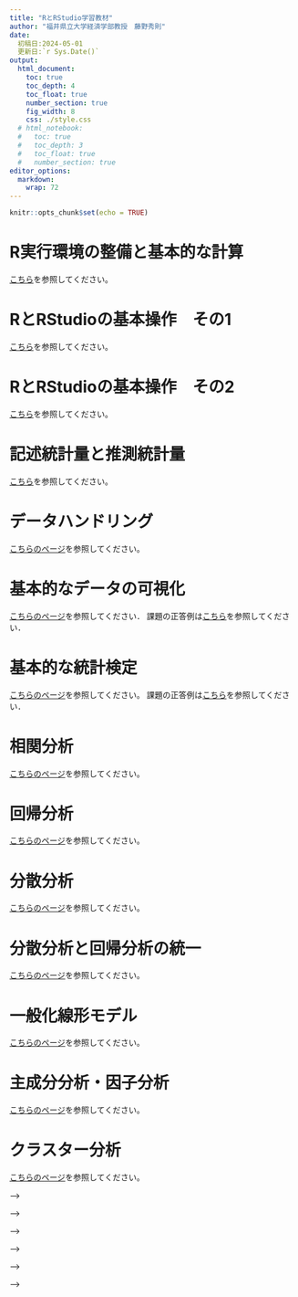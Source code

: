 ```yaml
---
title: "RとRStudio学習教材"
author: "福井県立大学経済学部教授　藤野秀則"
date: 
  初稿日:2024-05-01
  更新日:`r Sys.Date()`
output:
  html_document: 
    toc: true
    toc_depth: 4
    toc_float: true
    number_section: true
    fig_width: 8
    css: ./style.css
  # html_notebook:
  #   toc: true
  #   toc_depth: 3
  #   toc_float: true
  #   number_section: true
editor_options:
  markdown:
    wrap: 72
---
```


```r
knitr::opts_chunk$set(echo = TRUE)
```

# R実行環境の整備と基本的な計算

[こちら](./RText_01_Preparing_REnvironment.html)を参照してください。


# RとRStudioの基本操作　その1
[こちら](./RText_02_BasicUsage.html)を参照してください。


# RとRStudioの基本操作　その2
[こちら](./RText_03_BasicUsage2.html)を参照してください。

# 記述統計量と推測統計量
[こちら](./RText_04_DescriptiveStatistics.html)を参照してください。

# データハンドリング
[こちらのページ](./RText_05_DataHandling.html)を参照してください。

# 基本的なデータの可視化
[こちらのページ](./RText_06_ggplot2_basicUsage.html)を参照してください．
課題の正答例は[こちら](./RText_06_WorkandAnswers.html)を参照してください．


# 基本的な統計検定
[こちらのページ](./Rtext_07_BasicTest.html)を参照してください。
課題の正答例は[こちら](./RText_07_WorkandAnswers.html)を参照してください．

# 相関分析

[こちらのページ](./RText_09_Correlation.html)を参照してください。

# 回帰分析
[こちらのページ](./RText_10_Regression.html)を参照してください。

# 分散分析
[こちらのページ](./RText_08_Anova.html)を参照してください。

# 分散分析と回帰分析の統一
[こちらのページ](./RText_11_RegressionAndAnova.html)を参照してください。

# 一般化線形モデル
[こちらのページ](./RText_12_AdvancedRegression.html)を参照してください。

# 主成分分析・因子分析
[こちらのページ](./RText_13_PCA_FA.html)を参照してください。

# クラスター分析
[こちらのページ](./RText_14_ClusterAnalysis.html)を参照してください。

<!--   <!----------------------------- 仕切り -----------------------------------> -->


<!-- # 関係性の分析（2） -->
<!-- ## 一般化線形モデル -->
<!-- ## 混合モデル -->


<!--   <!----------------------------- 仕切り -----------------------------------> -->


<!-- # 共分散構造分析 -->
<!-- ## パス解析 -->
<!-- ## 構造方程式モデリング -->


<!--   <!----------------------------- 仕切り -----------------------------------> -->

<!-- # 主成分分析と因子分析 -->


<!--   <!----------------------------- 仕切り -----------------------------------> -->


<!-- # クラスター分析 -->



<!--   <!----------------------------- 仕切り -----------------------------------> -->


<!-- # テキストマイニング -->


<!--   <!----------------------------- 仕切り -----------------------------------> -->


<!-- # R・RStudioのさらなる活用 -->
<!-- ## プログラムを活用した分析と自作関数の利用 -->
<!-- ## RmarkdownとHTML出力 -->
<!-- ## GitHubとPosit Cloudとの連携 -->
